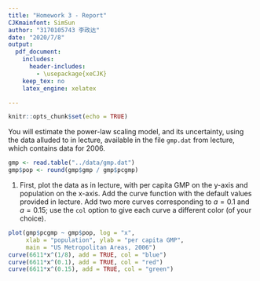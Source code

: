 ```yaml
---
title: "Homework 3 - Report"
CJKmainfont: SimSun
author: "3170105743 李政达"
date: "2020/7/8"
output:
  pdf_document:
    includes:
      header-includes:
        - \usepackage{xeCJK}
    keep_tex: no
    latex_engine: xelatex

---
```


```r
knitr::opts_chunk$set(echo = TRUE)
```

You will estimate the power-law scaling model, and its uncertainty, using the data alluded to in lecture, available in the file `gmp.dat` from lecture, which contains data for 2006.

```r
gmp <- read.table("../data/gmp.dat")
gmp$pop <- round(gmp$gmp / gmp$pcgmp)
```

1. First, plot the data as in lecture, with per capita GMP on the y-axis and population on the x-axis. Add the curve function with the default values provided in lecture. Add two more curves corresponding to $a=0.1$ and $a=0.15$; use the `col` option to give each curve a different color (of your choice).

```r
plot(gmp$pcgmp ~ gmp$pop, log = "x",
     xlab = "population", ylab = "per capita GMP",
     main = "US Metropolitan Areas, 2006")
curve(6611*x^(1/8), add = TRUE, col = "blue")
curve(6611*x^(0.1), add = TRUE, col = "red")
curve(6611*x^(0.15), add = TRUE, col = "green")
```

